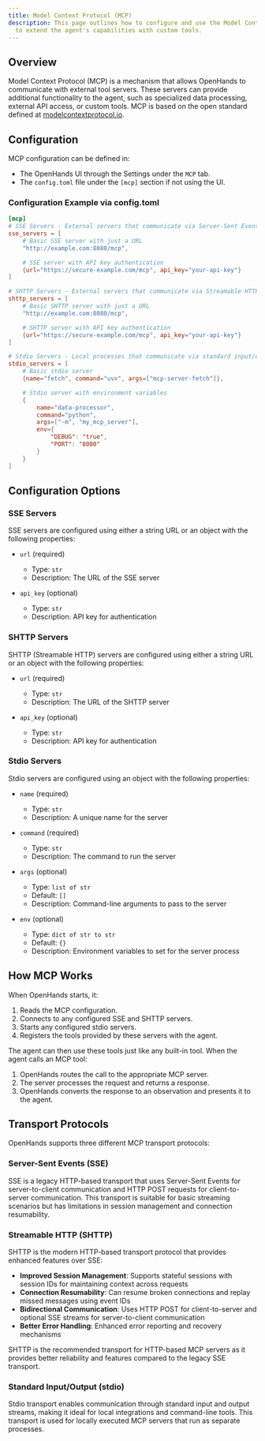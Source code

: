 ```yaml
---
title: Model Context Protocol (MCP)
description: This page outlines how to configure and use the Model Context Protocol (MCP) in OpenHands, allowing you
  to extend the agent's capabilities with custom tools.
---
```


## Overview

Model Context Protocol (MCP) is a mechanism that allows OpenHands to communicate with external tool servers. These
servers can provide additional functionality to the agent, such as specialized data processing, external API access,
or custom tools. MCP is based on the open standard defined at [modelcontextprotocol.io](https://modelcontextprotocol.io).

## Configuration

MCP configuration can be defined in:
* The OpenHands UI through the Settings under the `MCP` tab.
* The `config.toml` file under the `[mcp]` section if not using the UI.

### Configuration Example via config.toml

```toml
[mcp]
# SSE Servers - External servers that communicate via Server-Sent Events
sse_servers = [
    # Basic SSE server with just a URL
    "http://example.com:8080/mcp",

    # SSE server with API key authentication
    {url="https://secure-example.com/mcp", api_key="your-api-key"}
]

# SHTTP Servers - External servers that communicate via Streamable HTTP
shttp_servers = [
    # Basic SHTTP server with just a URL
    "http://example.com:8080/mcp",

    # SHTTP server with API key authentication
    {url="https://secure-example.com/mcp", api_key="your-api-key"}
]

# Stdio Servers - Local processes that communicate via standard input/output
stdio_servers = [
    # Basic stdio server
    {name="fetch", command="uvx", args=["mcp-server-fetch"]},

    # Stdio server with environment variables
    {
        name="data-processor",
        command="python",
        args=["-m", "my_mcp_server"],
        env={
            "DEBUG": "true",
            "PORT": "8080"
        }
    }
]
```

## Configuration Options

### SSE Servers

SSE servers are configured using either a string URL or an object with the following properties:

- `url` (required)
  - Type: `str`
  - Description: The URL of the SSE server

- `api_key` (optional)
  - Type: `str`
  - Description: API key for authentication

### SHTTP Servers

SHTTP (Streamable HTTP) servers are configured using either a string URL or an object with the following properties:

- `url` (required)
  - Type: `str`
  - Description: The URL of the SHTTP server

- `api_key` (optional)
  - Type: `str`
  - Description: API key for authentication

### Stdio Servers

Stdio servers are configured using an object with the following properties:

- `name` (required)
  - Type: `str`
  - Description: A unique name for the server

- `command` (required)
  - Type: `str`
  - Description: The command to run the server

- `args` (optional)
  - Type: `list of str`
  - Default: `[]`
  - Description: Command-line arguments to pass to the server

- `env` (optional)
  - Type: `dict of str to str`
  - Default: `{}`
  - Description: Environment variables to set for the server process

## How MCP Works

When OpenHands starts, it:

1. Reads the MCP configuration.
2. Connects to any configured SSE and SHTTP servers.
3. Starts any configured stdio servers.
4. Registers the tools provided by these servers with the agent.

The agent can then use these tools just like any built-in tool. When the agent calls an MCP tool:

1. OpenHands routes the call to the appropriate MCP server.
2. The server processes the request and returns a response.
3. OpenHands converts the response to an observation and presents it to the agent.

## Transport Protocols

OpenHands supports three different MCP transport protocols:

### Server-Sent Events (SSE)
SSE is a legacy HTTP-based transport that uses Server-Sent Events for server-to-client communication and HTTP POST requests for client-to-server communication. This transport is suitable for basic streaming scenarios but has limitations in session management and connection resumability.

### Streamable HTTP (SHTTP)
SHTTP is the modern HTTP-based transport protocol that provides enhanced features over SSE:

- **Improved Session Management**: Supports stateful sessions with session IDs for maintaining context across requests
- **Connection Resumability**: Can resume broken connections and replay missed messages using event IDs
- **Bidirectional Communication**: Uses HTTP POST for client-to-server and optional SSE streams for server-to-client communication
- **Better Error Handling**: Enhanced error reporting and recovery mechanisms

SHTTP is the recommended transport for HTTP-based MCP servers as it provides better reliability and features compared to the legacy SSE transport.

### Standard Input/Output (stdio)
Stdio transport enables communication through standard input and output streams, making it ideal for local integrations and command-line tools. This transport is used for locally executed MCP servers that run as separate processes.

